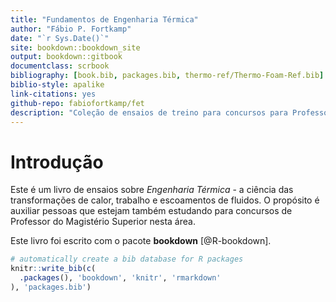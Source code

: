 ```yaml
--- 
title: "Fundamentos de Engenharia Térmica"
author: "Fábio P. Fortkamp"
date: "`r Sys.Date()`"
site: bookdown::bookdown_site
output: bookdown::gitbook
documentclass: scrbook
bibliography: [book.bib, packages.bib, thermo-ref/Thermo-Foam-Ref.bib]
biblio-style: apalike
link-citations: yes
github-repo: fabiofortkamp/fet
description: "Coleção de ensaios de treino para concursos para Professor do Magistério de Ensino Superior na área de Engenharia Térmica"
---
```


# Introdução

Este é um livro de ensaios sobre *Engenharia Térmica* - a ciência das transformações de calor, trabalho e escoamentos de fluidos. O propósito é auxiliar pessoas que estejam também estudando para concursos de Professor do Magistério Superior nesta área.

Este livro foi escrito com o pacote **bookdown** [@R-bookdown].

```r
# automatically create a bib database for R packages
knitr::write_bib(c(
  .packages(), 'bookdown', 'knitr', 'rmarkdown'
), 'packages.bib')
```
